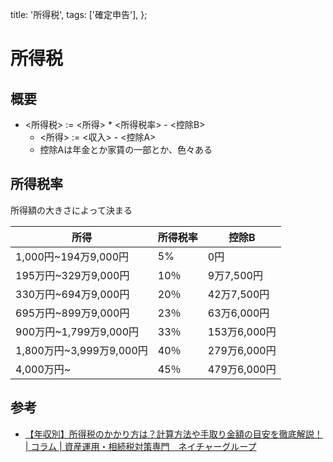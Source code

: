 
  title: '所得税',
  tags: ['確定申告'],
};

# 所得税

<Tags tags={meta.tags} />

## 概要
- <所得税> := <所得> * <所得税率> - <控除B>
  - <所得> := <収入> - <控除A>
  - 控除Aは年金とか家賃の一部とか、色々ある

## 所得税率
所得額の大きさによって決まる

| 所得 | 所得税率 | 控除B |
| --- | --- | --- |
| 1,000円~194万9,000円 | 5% | 0円 |
| 195万円~329万9,000円 | 10％ | 9万7,500円 |
| 330万円~694万9,000円 | 20％ | 42万7,500円 |
| 695万円~899万9,000円 | 23％ | 63万6,000円 |
| 900万円~1,799万9,000円 | 33％ | 153万6,000円 |
| 1,800万円~3,999万9,000円 | 40％ | 279万6,000円 |
| 4,000万円~ | 45％ | 479万6,000円 |

## 参考
- [【年収別】所得税のかかり方は？計算方法や手取り金額の目安を徹底解説！ | コラム | 資産運用・相続税対策専門　ネイチャーグループ](https://www.nature-inter.com/column/3475/)


